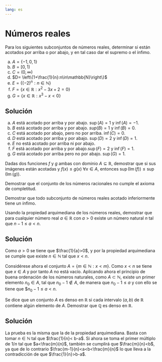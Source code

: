 ```yaml
---
lang: es
---
```

<!-- LTeX: language = es-ES -->

# Números reales

:::{#exr-supremos-infimos-reales}
Para los siguientes subconjuntos de números reales, determinar si están acotados por arriba o por abajo, y en tal caso dar el supremo o el ínfimo.

a. $A = \{-1,0,1\}$
a. $B= [0,1)$
a. $C= (0,\infty)$
a. $D= \left\{1+\frac{1}{n}:n\in\mathbb{N}\right\}$
a. $E= \left\{(-2)^n:n\in\mathbb{N}\right\}$
a. $F= \{x\in\mathbb{R}:x^2-3x+2=0\}$
a. $G= \{x\in\mathbb{R}:x^3-x<0\}$
:::

:::{.callout-tip collapse="true"}
## Solución
a. $A$ está acotado por arriba y por abajo. $\sup(A)=1$ y $\inf(A)=-1$.
a. $B$ está acotado por arriba y por abajo. $sup(B)=1$ y $\inf(B)=0$.
a. $C$ está acotado por abajo, pero no por arriba. $\inf(C)=0$.
a. $D$ está acotado por arriba y por abajo. $\sup(D)=2$ y $\inf(D)=1$.
a. $E$ no está acotado por arriba ni por abajo.
a. $F$ está acotado por arriba y por abajo.$\sup(F)=2$ y $\inf(F)=1$.
a. $G$ está acotado por arriba pero no por abajo. $\sup(G)=1$.
:::

:::{#exr-supremo-funciones}
Dadas dos funciones $f$ y $g$ ambas con dominio $A\subseteq \mathbb{R}$, demostrar que si sus imágenes están acotadas y $f(x)\leq g(x)$ $\forall x\in A$, entonces $\sup(\operatorname{Im}(f))\leq \sup(\operatorname{Im}(g))$.
:::

:::{#exr-no-completitud-racionales}
Demostrar que el conjunto de los números racionales no cumple el axioma de completitud.
:::

:::{#exr-propiedad-infimo}
Demostrar que todo subconjunto de números reales acotado inferiormente tiene un ínfimo.
:::

:::{#exr-propiedad-arquimediana-1}
Usando la propiedad arquimediana de los números reales, demostrar que para cualquier número real $a\in\mathbb{R}$ con $a>0$ existe un número natural $n$
tal que $n-1\leq a< n$.
:::

:::{.callout-tip collapse="true"}
## Solución
Como $a>0$ se tiene que $\frac{1}{a}>0$, y por la propiedad arquimediana se cumple que existe $n\in \mathbb{N}$ tal que $x<n$. 

Considérese ahora el conjunto $A=\{m\in \mathbb{N}: x<m\}$. Como $x<n$ se tiene que $x\in A$ y por tanto $A$ no está vacío. Aplicando ahora el principio de buena ordenación de los números naturales, como $A\subset \mathbb{N}$, existe un primer elemento $n_0\in A$, tal que $n_0-1\not\in A$, de manera que $n_0-1\leq a$ y con ello se tiene que $$n_0-1\leq a<n$. 
:::

:::{#exr-densidad-racionales}
Se dice que un conjunto $A$ es denso en $\mathbb{R}$ si cada intervalo $(a,b)$ de $\mathbb{R}$ contiene algún elemento de $A$. Demostrar que $\mathbb{Q}$ es denso en $\mathbb{R}$.
:::

:::{.callout-tip collapse="true"}
## Solución
La prueba es la misma que la de la propiedad arquimediana. Basta con tomar $n\in \mathbb{N}$ tal que $\frac{1}{n}< b-a$. Si ahora se toma el primer múltiplo de $1/n$ tal que $a<\frac{m}{n}$, también se cumplirá que $\frac{m}{n}<b$, ya que de lo contrario $\frac{m-1}{n}<a<b<\frac{m}{n}$ lo que lleva a la contradicción de que $\frac{1}{n}>b-a$. 
:::



